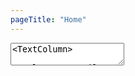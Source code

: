 ```yaml
---
pageTitle: "Home"
---
```


<TextArea>
<TextColumn>

# Welcome to Emily-Rose Cripps Design

<center>

Feel free to have a look at my work using the links below, and don't hesitate to [get in touch](/contact) if you have a query, or would like to work together.
</center>

</TextColumn>
</TextArea>


<NavigationTiles>

<NavigationTile 
    title="Portfolio"
    linkPage="/portfolio"
    imagePath="home/home-portfolio.jpg"
    imageAlt="Portfolio"
/>

<NavigationTile 
    title="About"
    linkPage="/about"
    imagePath="home/home-about.jpg"
    imageAlt="About"
/>

<NavigationTile 
    title="Blog"
    linkPage="https://emilyrosegraphicsblog.wordpress.com/"
    target="_blank"
    imagePath="home/home-blog.jpg"
    imageAlt="Blog"
/>

</NavigationTiles>